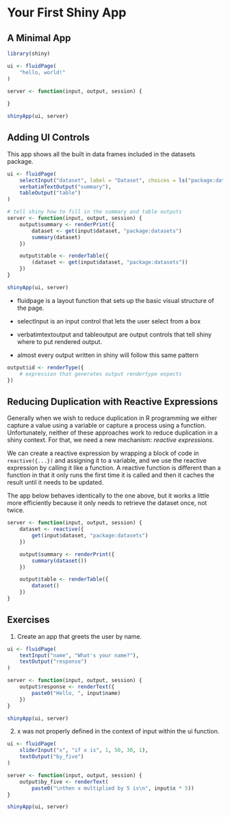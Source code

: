 # Your First Shiny App
<!-- https://mastering-shiny.org/basic-app.html -->

## A Minimal App

```r
library(shiny)

ui <- fluidPage(
    "hello, world!"
)

server <- function(input, output, session) {
    
}

shinyApp(ui, server)
```

## Adding UI Controls

This app shows all the built in data frames included in the datasets package. 

```r
ui <- fluidPage(
    selectInput("dataset", label = "Dataset", choices = ls("package:datasets")),
    verbatimTextOutput("summary"),
    tableOutput("table")
)

# tell shiny how to fill in the summary and table outputs
server <- function(input, output, session) {
    output$summary <- renderPrint({
        dataset <- get(input$dataset, "package:datasets")
        summary(dataset)
    })

    output$table <- renderTable({
        (dataset <- get(input$dataset, "package:datasets"))
    })
}

shinyApp(ui, server)
```

- fluidpage is a layout function that sets up the basic visual structure of the page. 

- selectInput is an input control that lets the user select from a box 

- verbatimtextoutput and tableoutput are output controls that tell shiny where to put rendered output. 

- almost every output written in shiny will follow this same pattern 

```r
output$id <- renderType({
    # expression that generates output rendertype expects
})
```

## Reducing Duplication with Reactive Expressions 

Generally when we wish to reduce duplication in R programming we either capture a value using a variable or capture a process using a function. Unfortunately, neither of these approaches work to reduce duplication in a shiny context. For that, we need a new mechanism: *reactive expressions*. 

We can create a reactive expression by wrapping a block of code in `reactive({...})` and assigning it to a variable, and we use the reactive  expression by calling it like a function. A reactive function is different than a function in that it only runs the first time it is called and then it caches the result until it needs to be updated. 

The app below behaves identically to the one above, but it works a little more efficiently because it only needs to retrieve the dataset once, not twice. 

```r
server <- function(input, output, session) {
    dataset <- reactive({
        get(input$dataset, "package:datasets")
    })

    output$summary <- renderPrint({
        summary(dataset())
    })

    output$table <- renderTable({
        dataset()
    })
}
```

## Exercises 

1. Create an app that greets the user by name. 

```r
ui <- fluidPage(
    textInput("name", "What's your name?"),
    textOutput("response")
)

server <- function(input, output, session) {
    output$response <- renderText({
        paste0("Hello, ", input$name)
    })
}

shinyApp(ui, server)
```

2. 
x was not properly defined in the context of input within the ui function. 

```r
ui <- fluidPage(
    sliderInput("x", "if x is", 1, 50, 30, 1),
    textOutput("by_five")
)

server <- function(input, output, session) {
    output$by_five <- renderText(
        paste0("\nthen x multiplied by 5 is\n", input$x * 5))
}

shinyApp(ui, server)
```
